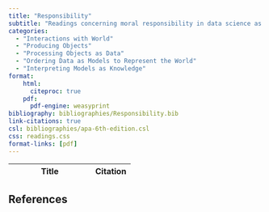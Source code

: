 ```yaml
---
title: "Responsibility"
subtitle: "Readings concerning moral responsibility in data science as well as some of the challenges in assessing who is morally responsible for data models and predictions."
categories:
  - "Interactions with World"
  - "Producing Objects"
  - "Processing Objects as Data"
  - "Ordering Data as Models to Represent the World"
  - "Interpreting Models as Knowledge"
format:
    html:
      citeproc: true
    pdf:
      pdf-engine: weasyprint
bibliography: bibliographies/Responsibility.bib
link-citations: true
csl: bibliographies/apa-6th-edition.csl
css: readings.css
format-links: [pdf]
---
```


| Title                                                                     | Citation            |
|-------------------------------------|------------------|

## References

::: {#refs}
:::
